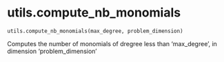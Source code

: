 # utils.compute_nb_monomials { #updes.utils.compute_nb_monomials }

`utils.compute_nb_monomials(max_degree, problem_dimension)`

Computes the number of monomials of dregree less than 'max_degree', in dimension 'problem_dimension'
